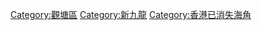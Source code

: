{{commonscat|Ngau Tau Kok}}
{{catmore}}
[[Category:觀塘區|Category:觀塘區]]
[[Category:新九龍|Category:新九龍]]
[[Category:香港已消失海角|Category:香港已消失海角]]